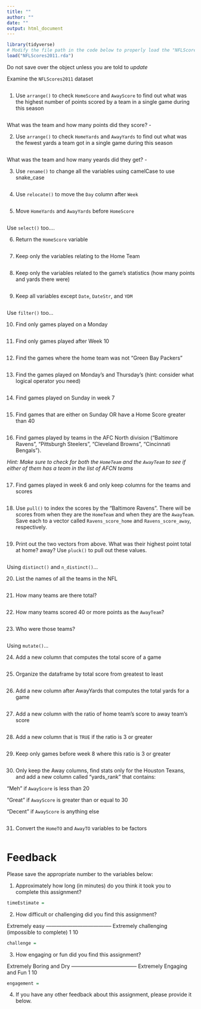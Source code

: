 ```yaml
---
title: ""
author: ""
date: ""
output: html_document
---
```


```r
library(tidyverse)
# Modify the file path in the code below to properly load the "NFLScores2011.rda" file
load("NFLScores2011.rda")
```

Do not save over the object unless you are told to *update*

Examine the `NFLScores2011` dataset

```r

```

1. Use `arrange()` to check `HomeScore` and `AwayScore` to find out what was the highest number of points scored by a team in a single game during this season

```r

```

What was the team and how many points did they score?
  - 
  
2. Use `arrange()` to check `HomeYards` and `AwayYards` to find out what was the fewest yards a team got in a single game during this season

```r

```

What was the team and how many yeards did they get?
  - 

3. Use `rename()` to change all the variables using camelCase to use snake_case

```r

```

4. Use `relocate()` to move the `Day` column after `Week`

```r

```

5. Move `HomeYards` and `AwayYards` before `HomeScore`

```r

```

Use `select()` too....

6. Return the `HomeScore` variable

```r

```

7. Keep only the variables relating to the Home Team

```r

```

8. Keep only the variables related to the game's statistics (how many points and yards there were)

```r

```

9. Keep all variables except `Date`, `DateStr`, and `YDM`

```r

```

Use `filter()` too...

10. Find only games played on a Monday

```r

```

11. Find only games played after Week 10

```r

```

12. Find the games where the home team was not "Green Bay Packers"

```r

```

13. Find the games played on Monday's and Thursday's (hint: consider what logical operator you need)

```r

```

14. Find games played on Sunday in week 7

```r

```

15. Find games that are either on Sunday OR have a Home Score greater than 40

```r

```

16. Find games played by teams in the AFC North division ("Baltimore Ravens", "Pittsburgh Steelers", "Cleveland Browns", "Cincinnati Bengals"). 

*Hint: Make sure to check for both the `HomeTeam` and the `AwayTeam` to see if either of them has a team in the list of AFCN teams*

```r

```

17. Find games played in week 6 and only keep columns for the teams and scores

```r

```

18. Use `pull()` to index the scores by the "Baltimore Ravens". There will be scores from when they are the `HomeTeam` and when they are the `AwayTeam`. Save each to a vector called `Ravens_score_home` and `Ravens_score_away`, respectively.

```r

```

19. Print out the two vectors from above. What was their highest point total at home? away? Use `pluck()` to pull out these values.

```r

```

Using `distinct()` and `n_distinct()`...

20. List the names of all the teams in the NFL

```r

```


21. How many teams are there total?

```r

```

22. How many teams scored 40 or more points as the `AwayTeam`?

```r

```

23. Who were those teams?

```r

```

Using `mutate()`...

24. Add a new column that computes the total score of a game

```r

```

25. Organize the dataframe by total score from greatest to least

```r

```

26. Add a new column after AwayYards that computes the total yards for a game

```r

```

27. Add a new column with the ratio of home team's score to away team's score

```r

```

28. Add a new column that is `TRUE` if the ratio is 3 or greater

```r

```

29. Keep only games before week 8 where this ratio is 3 or greater

```r

```

30. Only keep the Away columns, find stats only for the Houston Texans, and add a new column called "yards_rank" that contains:

"Meh" if `AwayScore` is less than 20

"Great" if `AwayScore` is greater than or equal to 30

"Decent" if `AwayScore` is anything else

```r

```

31. Convert the `HomeTO` and `AwayTO` variables to be factors

```r

```

# Feedback

Please save the appropriate number to the variables below:

1. Approximately how long (in minutes) do you think it took you to complete this assignment?

```r
timeEstimate = 
```

2. How difficult or challenging did you find this assignment?

Extremely easy -------------------------------------- Extremely challenging 
                                                     (impossible to complete)
    1                                                           10
    
```r
challenge = 
```
    
    
3. How engaging or fun did you find this assignment?
  
Extremely Boring and Dry -------------------------------------- Extremely Engaging and Fun 
          1                                                                   10

```r
engagement = 
```

4. If you have any other feedback about this assignment, please provide it below.




